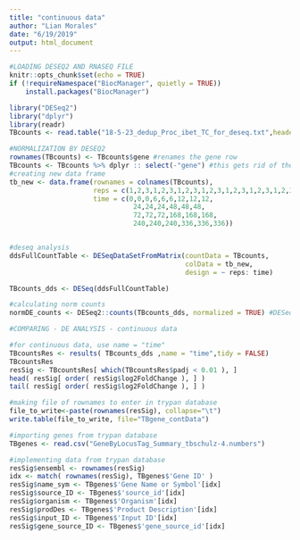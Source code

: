 ```yaml
---
title: "continuous data"
author: "Lian Morales"
date: "6/19/2019"
output: html_document
---
```


```r
#LOADING DESEQ2 AND RNASEQ FILE
knitr::opts_chunk$set(echo = TRUE)
if (!requireNamespace("BiocManager", quietly = TRUE))
    install.packages("BiocManager")

library("DESeq2")
library("dplyr")
library(readr)
TBcounts <- read.table("18-5-23_dedup_Proc_ibet_TC_for_deseq.txt",header = TRUE)

```


```r
#NORMALIZATION BY DESEQ2
rownames(TBcounts) <- TBcounts$gene #renames the gene row
TBcounts <- TBcounts %>% dplyr :: select(-"gene") #this gets rid of the name gene in table
#creating new data frame
tb_new <- data.frame(rownames = colnames(TBcounts),
                     reps = c(1,2,3,1,2,3,1,2,3,1,2,3,1,2,3,1,2,3,1,2,3,1,2,3,1,2,3),
                     time = c(0,0,0,6,6,6,12,12,12,
                               24,24,24,48,48,48,
                               72,72,72,168,168,168,
                               240,240,240,336,336,336))


#deseq analysis
ddsFullCountTable <- DESeqDataSetFromMatrix(countData = TBcounts,
                                            colData = tb_new, 
                                            design = ~ reps: time)

TBcounts_dds <- DESeq(ddsFullCountTable)

#calculating norm counts
normDE_counts <- DESeq2::counts(TBcounts_dds, normalized = TRUE) #DESeq2 :: allows to specify where this fcn comes from

```


```r
#COMPARING - DE ANALYSIS - continuous data

#for continuous data, use name = "time"
TBcountsRes <- results( TBcounts_dds ,name = "time",tidy = FALSE) 
TBcountsRes
resSig <- TBcountsRes[ which(TBcountsRes$padj < 0.01 ), ]
head( resSig[ order( resSig$log2FoldChange ), ] )
tail( resSig[ order( resSig$log2FoldChange ), ] )

#making file of rownames to enter in trypan database
file_to_write<-paste(rownames(resSig), collapse="\t")
write.table(file_to_write, file="TBgene_contData")

#importing genes from trypan database
TBgenes <- read.csv("GeneByLocusTag_Summary_tbschulz-4.numbers")

#implementing data from trypan database 
resSig$ensembl <- rownames(resSig)
idx <- match( rownames(resSig), TBgenes$'Gene ID' )
resSig$name_sym <- TBgenes$'Gene Name or Symbol'[idx]
resSig$source_ID <- TBgenes$'source_id'[idx]
resSig$organism <- TBgenes$'Organism'[idx]
resSig$prodDes <- TBgenes$'Product Description'[idx]
resSig$input_ID <- TBgenes$'Input ID'[idx]
resSig$gene_source_ID <- TBgenes$'gene_source_id'[idx]


```


